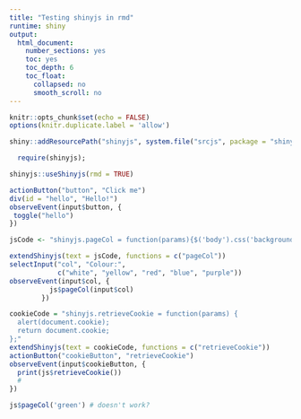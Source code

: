 ```yaml
---
title: "Testing shinyjs in rmd"
runtime: shiny
output:
  html_document:
    number_sections: yes
    toc: yes
    toc_depth: 6
    toc_float:
      collapsed: no
      smooth_scroll: no
---
```



```r

knitr::opts_chunk$set(echo = FALSE)
options(knitr.duplicate.label = 'allow')
```
```r
shiny::addResourcePath("shinyjs", system.file("srcjs", package = "shinyjs"))
```
```r
  require(shinyjs);

shinyjs::useShinyjs(rmd = TRUE)
```

<script src="shinyjs/inject.js"></script>

```r
actionButton("button", "Click me")
div(id = "hello", "Hello!")
observeEvent(input$button, {
 toggle("hello")
})
```

```r
jsCode <- "shinyjs.pageCol = function(params){$('body').css('background', params);}"

extendShinyjs(text = jsCode, functions = c("pageCol"))
selectInput("col", "Colour:",
            c("white", "yellow", "red", "blue", "purple"))
observeEvent(input$col, {
          js$pageCol(input$col)
        })

cookieCode = "shinyjs.retrieveCookie = function(params) {
  alert(document.cookie);
  return document.cookie;
};"
extendShinyjs(text = cookieCode, functions = c("retrieveCookie"))
actionButton("cookieButton", "retrieveCookie")
observeEvent(input$cookieButton, {
  print(js$retrieveCookie())
  #
})
```

```r
js$pageCol('green') # doesn't work?
```

